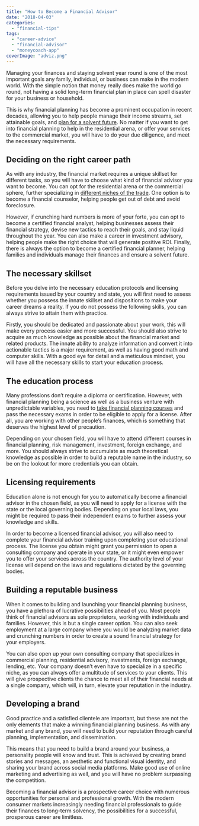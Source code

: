 ```yaml
---
title: "How to Become a Financial Advisor"
date: "2018-04-03"
categories: 
  - "financial-tips"
tags: 
  - "career-advice"
  - "financial-advisor"
  - "moneycoach-app"
coverImage: "adviz.png"
---
```


Managing your finances and staying solvent year round is one of the most important goals any family, individual, or business can make in the modern world. With the simple notion that money really does make the world go round, not having a solid long-term financial plan in place can spell disaster for your business or household.

This is why financial planning has become a prominent occupation in recent decades, allowing you to help people manage their income streams, set attainable goals, and [plan for a solvent future](/money-saving-tips-for-young-professionals/). No matter if you want to get into financial planning to help in the residential arena, or offer your services to the commercial market, you will have to do your due diligence, and meet the necessary requirements.

## Deciding on the right career path

As with any industry, the financial market requires a unique skillset for different tasks, so you will have to choose what kind of financial advisor you want to become. You can opt for the residential arena or the commercial sphere, further specializing in [different niches of the trade](https://www.fool.com/retirement/2017/03/28/6-types-of-financial-planners-which-one-is-right-f.aspx). One option is to become a financial counselor, helping people get out of debt and avoid foreclosure.

However, if crunching hard numbers is more of your forte, you can opt to become a certified financial analyst, helping businesses assess their financial strategy, devise new tactics to reach their goals, and stay liquid throughout the year. You can also make a career in investment advisory, helping people make the right choice that will generate positive ROI. Finally, there is always the option to become a certified financial planner, helping families and individuals manage their finances and ensure a solvent future.

## The necessary skillset

Before you delve into the necessary education protocols and licensing requirements issued by your country and state, you will first need to assess whether you possess the innate skillset and dispositions to make your career dreams a reality. If you do not possess the following skills, you can always strive to attain them with practice.

Firstly, you should be dedicated and passionate about your work, this will make every process easier and more successful. You should also strive to acquire as much knowledge as possible about the financial market and related products. The innate ability to analyze information and convert it into actionable tactics is a major requirement, as well as having good math and computer skills. With a good eye for detail and a meticulous mindset, you will have all the necessary skills to start your education process.

## The education process

Many professions don’t require a diploma or certification. However, with financial planning being a science as well as a business venture with unpredictable variables, you need to [take financial planning courses](https://www.iit.edu.au/financial-planning-courses/) and pass the necessary exams in order to be eligible to apply for a license. After all, you are working with other people’s finances, which is something that deserves the highest level of precaution.

Depending on your chosen field, you will have to attend different courses in financial planning, risk management, investment, foreign exchange, and more. You should always strive to accumulate as much theoretical knowledge as possible in order to build a reputable name in the industry, so be on the lookout for more credentials you can obtain.

## Licensing requirements

Education alone is not enough for you to automatically become a financial advisor in the chosen field, as you will need to apply for a license with the state or the local governing bodies. Depending on your local laws, you might be required to pass their independent exams to further assess your knowledge and skills.

In order to become a licensed financial advisor, you will also need to complete your financial advisor training upon completing your educational process. The license you obtain might grant you permission to open a consulting company and operate in your state, or it might even empower you to offer your services across the country. The authority level of your license will depend on the laws and regulations dictated by the governing bodies.

## Building a reputable business

When it comes to building and launching your financial planning business, you have a plethora of lucrative possibilities ahead of you. Most people think of financial advisors as sole proprietors, working with individuals and families. However, this is but a single career option. You can also seek employment at a large company where you would be analyzing market data and crunching numbers in order to create a sound financial strategy for your employers.

You can also open up your own consulting company that specializes in commercial planning, residential advisory, investments, foreign exchange, lending, etc. Your company doesn’t even have to specialize in a specific niche, as you can always offer a multitude of services to your clients. This will give prospective clients the chance to meet all of their financial needs at a single company, which will, in turn, elevate your reputation in the industry.

## Developing a brand

Good practice and a satisfied clientele are important, but these are not the only elements that make a winning financial planning business. As with any market and any brand, you will need to build your reputation through careful planning, implementation, and dissemination.

This means that you need to build a brand around your business, a personality people will know and trust. This is achieved by creating brand stories and messages, an aesthetic and functional visual identity, and sharing your brand across social media platforms. Make good use of online marketing and advertising as well, and you will have no problem surpassing the competition.

Becoming a financial advisor is a prospective career choice with numerous opportunities for personal and professional growth. With the modern consumer markets increasingly needing financial professionals to guide their finances to long-term solvency, the possibilities for a successful, prosperous career are limitless.
